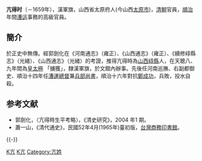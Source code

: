 {{Infobox_officeholder
| name = 亢得時 
| original_name =
| image = 
| order = {{QIN}}2任
| office = 漕運總督
| now = 清朝政府官員
| term_start = 1657年9月
| term_end = 1659年7月
| predecessor = [[蔡士英|蔡士英]]
| successor = [[蔡士英|蔡士英]]
| Sex = 男
| Native place = {{QIN}}[[山西省|山西省]][[太原|崞縣]]
| party = 無
| date of birth = ？
| place of birth = [[明朝|明朝]][[山西省|山西省]][[太原|太原]]
| date of death = {{QIN}}順治十六年7月
| place of death = 
| spouse = 
| educate = 
| past = 
* 國史院侍讀學士 ？ - 1653.
* 河南巡撫 1653.11- 1657.09
* 河道(河南巡撫兼) ？ -？
* 右副都御史 	？ - 1659.
* 鳳陽巡撫 1657. - ？
* 漕運總督 1657.09 - 1659.07
* 兵部尚書 1657. - ？
}}
'''亢得时'''（－1659年），漢軍旗，山西省太原府人(今山西[[太原市|太原市]])，[[清朝|清朝]]官員，[[順治|順治]]年間[[漕运|漕运]]事務的高級官員。
==簡介==
於正史中無傳。經郭劍化在《河南通志》（雍正）、《山西通志》（雍正）、《續修崞縣志》（光緒）、《山西通志》（光緒）的考證，推得亢得時為[[山西|山西]][[崞縣|崞縣]]人，在天聰八、九年間為[[皇太極|皇太極]]
「擄獲」，隸漢軍旗，於文館內辦事。先後任河南巡撫、右副都御史、順治十四年任[[漕運總督|漕運總督]]兼[[兵部尚書|兵部尚書]]，順治十六年對抗[[鄭成功|鄭成功]]，兵敗，投水自殺。

== 参考文献 ==
{{Reflist}}
* 郭劍化，〈亢得時生平考略〉，《清史研究》，2004 年1 期。
* 蕭一山，《清代通史》，民國52年4月(1965年)臺初版，[[台灣商務印書館|台灣商務印書館]]。

{{-}}
{{start box}}
{{s-before|[[雷興|雷興]]}}
{{s-title|[[河南巡撫|河南巡撫]]|任職期間：1653年11月－1657年9月}}
{{s-after|[[賈復漢|賈復漢]]}}
{{s-before|[[蔡士英|蔡士英]]}}
{{s-title|[[漕運總督|漕運總督]]|任職期間：1657年9月－1659年7月}}
{{s-after|[[蔡士英|蔡士英]]}}
{{end box}}

{{DEFAULTSORT:Kang亢}}
[[Category:1659年逝世|K亢]]
[[Category:清朝漕運總督|K亢]]
[[Category:亢姓|Category:亢姓]]